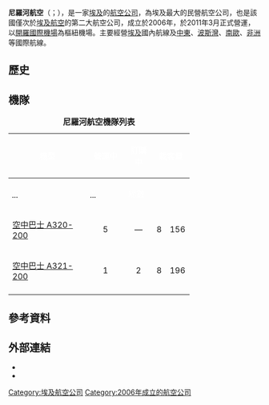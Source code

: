 {{Airline infobox
|airline = 尼羅河航空
|nativename = {{lang|ar|النيل للطيران}}
|image = Nile air.png
|image_size= 
|fleet_size = 6
|destinations = 20
|IATA = NP
|ICAO = NIA
|callsign = NILEBIRD
|parent = 
|founded = 2006年
|commenced= 2011年3月<ref>{{Cite web |url=http://twairinfo.com/company_detail.php?id=524 |title=台灣民航資訊網 尼羅河航空介紹 |accessdate=2016-09-16 |archive-date=2017-01-10 |archive-url=https://web.archive.org/web/20170110211155/http://twairinfo.com/company_detail.php?id=524 |dead-url=no }}</ref>
|headquarters = {{EGY}}[[開羅|開羅]]
|key_people = 
|bases=
<div>
* [[開羅國際機場|開羅國際機場]]
* {{tsl|en|Borg El Arab Airport|柏格阿拉伯機場}}
</div>
|hubs = 
|focus_cities = 
|frequent_flyer = 
|lounge = 
|alliance = 
|website = {{URL|https://nileair.com/}}
}}
'''尼羅河航空'''（{{lang-ar|النيل للطيران}}；{{lang-en|Nile Air}}），是一家[[埃及|埃及]]的[[航空公司|航空公司]]，為埃及最大的民營航空公司，也是該國僅次於[[埃及航空|埃及航空]]的第二大航空公司，成立於2006年，於2011年3月正式營運，以[[開羅國際機場|開羅國際機場]]為樞紐機場。主要經營[[埃及|埃及]]國內航線及[[中東|中東]]、[[波斯灣|波斯灣]]、[[南歐|南歐]]、[[非洲|非洲]]等國際航線。
==歷史==
==機隊==
<center>
{| class="toccolours" border="1" cellpadding="5" style="border-collapse:collapse;text-align:center"
|+ '''尼羅河航空機隊列表'''
|- style="background:green;"
! rowspan="2" style="width:140px;" | <span style="color:white;">機型
! rowspan="2" style="width:60px;" | <span style="color:white;">營運中
! rowspan="2" style="width:40px;" | <span style="color:white;">訂購中
! colspan="3" class="unsortable" | <span style="color:white;">載客量
! rowspan="2" style="width:200px;" |<span style="color:white;">附註
|- style="background:green;"
! style="width:25px;" | <abbr title="ScootBiz"><span style="color:white;">C</abbr>
! style="width:25px;" | <abbr title="Economy"><span style="color:white;">Y</abbr>
! style="width:25px;" | <span style="color:white;">總數
|-
|[[空中巴士A320系列|空中巴士 A320-200]]
|<center>5
|<center>—
|<center>8
|<center>156
|<center>164<ref name="nileair">{{cite web|title=Our Fleet|url=http://nileair.com/en/Content/index/186/Our_Fleet|website=nileair|accessdate=17 June 2016|deadurl=yes|archiveurl=https://web.archive.org/web/20160611061037/http://nileair.com/en/Content/index/186/Our_Fleet|archivedate=2016年6月11日}}</ref>
|
|-
|[[空中巴士A320系列|空中巴士 A321-200]]
|<center>1
|<center>2
|<center>8
|<center>196
|<center>204<ref name="nileair" />
|Aircraft deliveries in 2018
|-
|}
</center>

==參考資料==
{{reflist}}

==外部連結==
*{{official website|https://nileair.com/|尼羅河航空}}
* {{Facebook|NileAir.Airline}}

{{埃及航空公司}}
[[Category:埃及航空公司|Category:埃及航空公司]]
[[Category:2006年成立的航空公司|Category:2006年成立的航空公司]]
